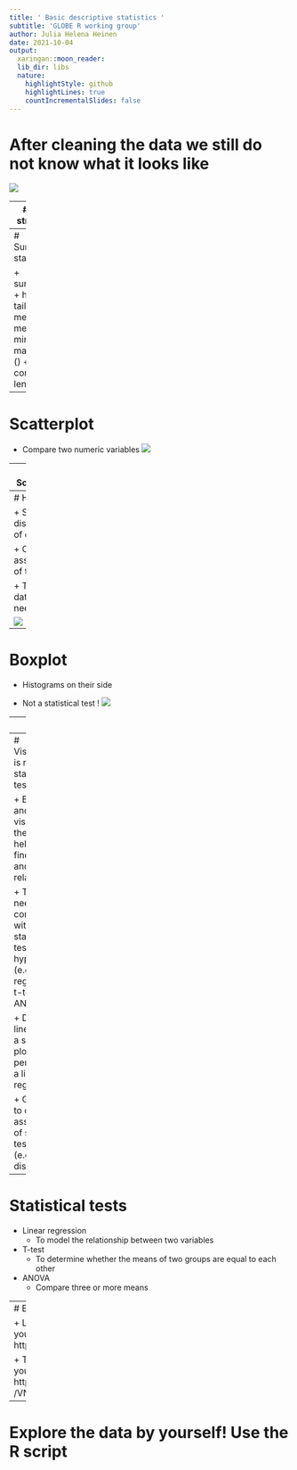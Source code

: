 ```yaml
---
title: ' Basic descriptive statistics '
subtitle: 'GLOBE R working group'
author: Julia Helena Heinen
date: 2021-10-04
output:
  xaringan::moon_reader:
  lib_dir: libs
  nature:
    highlightStyle: github
    highlightLines: true
    countIncrementalSlides: false
---
```

#  After cleaning the data we still do not know what it looks like 

![](assets/img/image1.png)

---
#  Data structure 

+ R guesses what type of data is in the columns
+ If wrong, problems with plotting and statistics
+ Check with str()

+ Types: numeric, integer, character, factor

+ Can be corrected

.pull-left[![](assets/img/image3.png)]

.pull-right[![](assets/img/image2.png)]

---
#  Summary statistics 

+ summary()
+ head()
+ tail()
+ mean()
+ median()
+ min()
+ max()
+ sd ()
+ var()
+ cor ()
+ length()
![](assets/img/image4.png)

---
#  Scatterplot 

+ Compare two numeric variables
![](assets/img/image5.png)

---
#  Scatterplot 

+ Compare all data

+ plot(data)
![](assets/img/image6.png)

---
#  Histogram 

+ See distribution of data

+ Check assumptions of tests

+ Transform data if needed

![](assets/img/image7.png)

---
#  Boxplot 

+ Histograms on their side

+ Not a statistical test !
![](assets/img/image8.png)

---
#  Map 

+ Coordinates needed
![](assets/img/image9.png)

---
#  Visualization is not a statistical test ! 

+ Exploring and visualizing the data can help you find patterns and relationships

+ These need to be confirmed with a statistical tests of a hypothesis (e.g. linear regression, t-test, ANOVA)

+ Drawing a line through a scatter plot is not performing a linear regression

+ Good way to check assumptions of statistical tests (e.g. normal distribution)

---
#  Statistical tests 

+ Linear regression
	+ To model the relationship between two variables

+ T-test
	+ To determine whether the means of two groups are equal to each other

+ ANOVA
	+ Compare three or more means

---
#  Explanation video's 

+ Linear regression:
	+ https:// youtu.be /nk2CQITm_eo
	+ https://youtu.be/eTZ4VUZHzxw

+ T-test and ANOVA:
	+ https:// youtu.be /NF5_btOaCig
	+ https:// youtu.be /VNJbX6mr6Uw

---

#  Explore the data by yourself! Use the R script 

